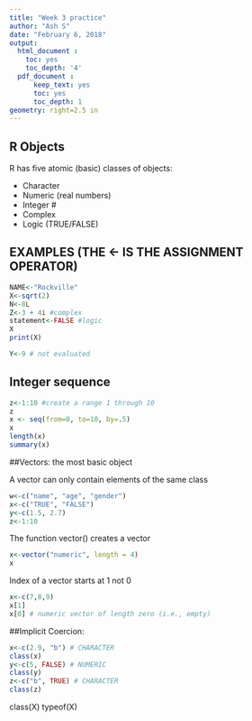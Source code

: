 ```yaml
---
title: "Week 3 practice"
author: "Ash S"
date: "February 6, 2018"
output:
  html_document :
    toc: yes
    toc_depth: '4'
  pdf_document :
      keep_text: yes
      toc: yes
      toc_depth: 1
geometry: right=2.5 in
---
```


## R Objects

R has five atomic (basic) classes of objects:

* Character
* Numeric (real numbers)
* Integer #
* Complex
* Logic (TRUE/FALSE)

## EXAMPLES (THE <- IS THE ASSIGNMENT OPERATOR)
```r
NAME<-"Rockville"
X<-sqrt(2)
N<-8L
Z<-3 + 4i #complex
statement<-FALSE #logic
X
print(X)

```
```r
Y<-9 # not evaluated
```

## Integer sequence
```r
z<-1:10 #create a range 1 through 10
z
x <- seq(from=0, to=10, by=.5)
x
length(x)
summary(x)

```

##Vectors: the most basic object

A vector can only contain elements of the same class
```r
w<-c("name", "age", "gender")
x<-c("TRUE", "FALSE")
y<-c(1.5, 2.7)
z<-1:10

```
The function vector() creates a vector
```r
x<-vector("numeric", length = 4)
x
```
Index of a vector starts at 1 not 0
```r
x<-c(7,8,9)
x[1]
x[0] # numeric vector of length zero (i.e., empty)
```

##Implicit Coercion:

```r
x<-c(2.9, "b") # CHARACTER
class(x) 
y<-c(5, FALSE) # NUMERIC
class(y)
z<-c("b", TRUE) # CHARACTER
class(z)

```




class(X)
typeof(X)
